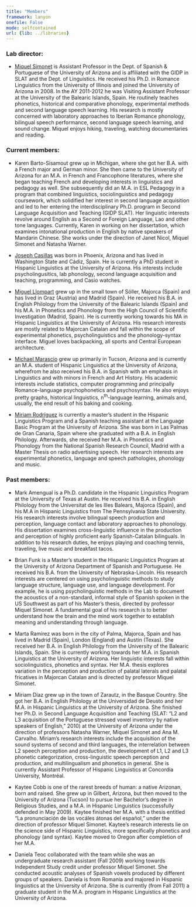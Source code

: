 ```yaml
---
title: "Members"
framework: lanyon
onefile: False
mode: selfcontained
url: {lib: ../libraries}
---
```



### Lab director:

- <a href="https://sites.google.com/site/miquelsimonet/Home" target="_blank">Miquel Simonet</a> is Assistant Professor in the Dept. of Spanish & Portuguese of the University of Arizona and is affiliated with the GIDP in SLAT and the Dept. of Linguistics. He received his Ph.D. in Romance Linguistics from the University of Illinois and joined the University of Arizona in 2008. In the AY 2011-2012 he was Visiting Assistant Professor at the University of the Balearic Islands, Spain. He routinely teaches phonetics, historical and comparative phonology, experimental methods and second language speech learning. His research is mostly concerned with laboratory approaches to Iberian Romance phonology, bilingual speech performance, second language speech learning, and sound change. Miquel enjoys hiking, traveling, watching documentaries and reading.

### Current members:

- Karen Barto-Sisamout grew up in Michigan, where she got her B.A. with a French major and German minor. She then came to the University of Arizona for an M.A. in French and Francophone literatures, where she began teaching French and developing interests in linguistics and pedagogy as well. She subsequently did an M.A. in ESL Pedagogy in a program that combined linguistics, sociolinguistics and pedagogy coursework, which solidified her interest in second language acquisition and led to her entering the interdisciplinary Ph.D. program in Second Language Acquisition and Teaching (GIDP SLAT). Her linguistic interests revolve around English as a Second or Foreign Language, Lao and other tone languages. Currently, Karen in working on her dissertation, which examines intonational production in English by native speakers of Mandarin Chinese. She works under the direction of Janet Nicol, Miquel Simonet and Natasha Warner.

- <a href="http://www.jvcasillas.com" target="_blank">Joseph Casillas</a> was born in Phoenix, Arizona and has lived in Washington State and Cádiz, Spain. He is currently a PhD student in Hispanic Linguistics at the University of Arizona. His interests include psycholingusitics, lab phonology, second language acquisition and teaching, programming, and Casio watches.


- <a href="http://www.u.arizona.edu/~mllompart" target="_blank">Miguel Llompart</a> grew up in the small town of Sóller, Majorca (Spain) and has lived in Graz (Austria) and Madrid (Spain). He received his B.A. in English Philology from the University of the Balearic Islands (Spain) and his M.A. in Phonetics and Phonology from the High Council of Scientific Investigation (Madrid, Spain). He is currently working towards his MA in Hispanic Linguistics at the University of Arizona. His research interests are mostly related to Majorcan Catalan and fall within the scope of experimental phonetics, psycholinguistics and the phonology-syntax interface. Miguel loves backpacking, all sports and Central European architecture.

- <a href="http://www.mmarascio.com" target="_blank">Michael Marascio</a> grew up primarily in Tucson, Arizona and is currently an M.A. student of Hispanic Linguistics at the University of Arizona, wherefrom he also received his B.A. in Spanish with an emphasis in Linguistics and with minors in French and Art History. His academic interests include statistics, computer programming and principally Romance-language psychophonetics and psychosyntax. He also enjoys pretty graphs, historical linguistics, n<sup>th</sup>-language learning, animals and, usually, the end result of his baking and cooking.

- <a href="http://www.u.arizona.edu/~miriamrg" target="_blank">Miriam Rodríguez</a> is currently a master’s student in the Hispanic Linguistics Program and a Spanish teaching assistant at the Language Basic Program at the University of Arizona. She was born in Las Palmas de Gran Canaria, Spain where she graduated with a B.A. in English Philology. Afterwards, she received her M.A. in Phonetics and Phonology from the National Spanish Research Council, Madrid with a Master Thesis on radio advertising speech. Her research interests are experimental phonetics, language and speech pathologies, phonology and music.

### Past members:

- Mark Amengual is a Ph.D. candidate in the Hispanic Linguistics Program at the University of Texas at Austin. He received his B.A. in English Philology from the Universitat de les Illes Balears, Majorca (Spain), and his M.A in Hispanic Linguistics from The Pennsylvania State University. His research interests involve bilingual speech production and perception, language contact and laboratory approaches to phonology. His dissertation examines cross-linguistic influence in the production and perception of highly proficient early Spanish-Catalan bilinguals. In addition to his research duties, he enjoys playing and coaching tennis, traveling, live music and breakfast tacos.

- Brian Funk is a Master’s student in the Hispanic Linguistics Program at the University of Arizona Department of Spanish and Portuguese. He received his B.A. from the University of Nebraska-Lincoln. His research interests are centered on using psycholinguistic methods to study language structure, language use, and language development. For example, he is using psycholinguistic methods in the Lab to document the acoustics of a non-standard, informal style of Spanish spoken in the US Southwest as part of his Master’s thesis, directed by professor Miquel Simonet. A fundamental goal of his research is to better understand how the brain and the mind work together to establish meaning and understanding through language.

- Marta Ramírez was born in the city of Palma, Majorca, Spain and has lived in Madrid (Spain), London (England) and Austin (Texas). She received her B.A. in English Philology from the University of the Balearic Islands, Spain. She is currently working towards her M.A. in Spanish Linguistics at the University of Arizona. Her linguistic interests fall within sociolinguistics, phonetics and syntax. Her M.A. thesis explores variation in the perception and production of palatal laterals and palatal fricatives in Majorcan Catalan and is directed by professor Miquel Simonet.

- Miriam Díaz grew up in the town of Zarautz, in the Basque Country. She got her B.A. in English Philology at the Universidad de Deusto and her M.A. in Hispanic Linguistics at the University of Arizona. She finished her Ph.D. in Second Language Acquisition and Teaching (SLAT: "L2 and L3 acquisition of the Portuguese stressed vowel inventory by native speakers of English," 2010) at the University of Arizona under the direction of professors Natasha Warner, Miquel Simonet and Ana M. Carvalho. Miriam's research interests include the acquisition of the sound systems of second and third languages, the interrelation between L2 speech perception and production, the development of L1, L2 and L3 phonetic categorization, cross-linguistic speech perception and production, and multilingualism and phonetics in general. She is currently Assistant Professor of Hispanic Linguistics at Concordia University, Montréal.

- Kaytee Cobb is one of the rarest breeds of human: a native Arizonan, born and raised. She grew up in Gilbert, Arizona, but then moved to the University of Arizona (Tucson) to pursue her Bachelor’s degree in Religious Studies, and a M.A. in Hispanic Linguistics (successfully defended in May 2009). Kaytee finished her M.A. with a thesis entitled "La pronunciación de las vocáles átonas del español," under the direction of professor Miquel Simonet. Kaytee’s research interests lie on the science side of Hispanic Linguistics, more specifically phonetics and phonology (and syntax). Kaytee moved to Oregon after completion of her M.A.

- Daniela Teoc collaborated with the team while she was an undergraduate research assistant (Fall 2009) working towards Independent Study credit under professor Miquel Simonet. She conducted acoustic analyses of Spanish vowels produced by different groups of speakers. Daniela is from Romania and majored in Hispanic linguistics at the University of Arizona. She is currently (from Fall 2011) a graduate student in the M.A. program in Hispanic Linguistics at the University of Arizona.

<style>
  .lead {
    margin-bottom: 20px;
    font-size: 1.1rem;
    font-weight: 200;
    line-height: 1.4;
    text-align: justify;
  }
</style>

